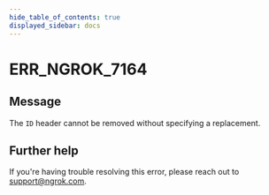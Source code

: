 ```yaml
---
hide_table_of_contents: true
displayed_sidebar: docs
---
```



# ERR_NGROK_7164

## Message

The `ID` header cannot be removed without specifying a replacement.

<ErrorDetails error="err_ngrok_7164" />

## Further help

If you're having trouble resolving this error, please reach out to [support@ngrok.com](mailto:support@ngrok.com?subject=Help%20with%20ERR_NGROK_7164).
